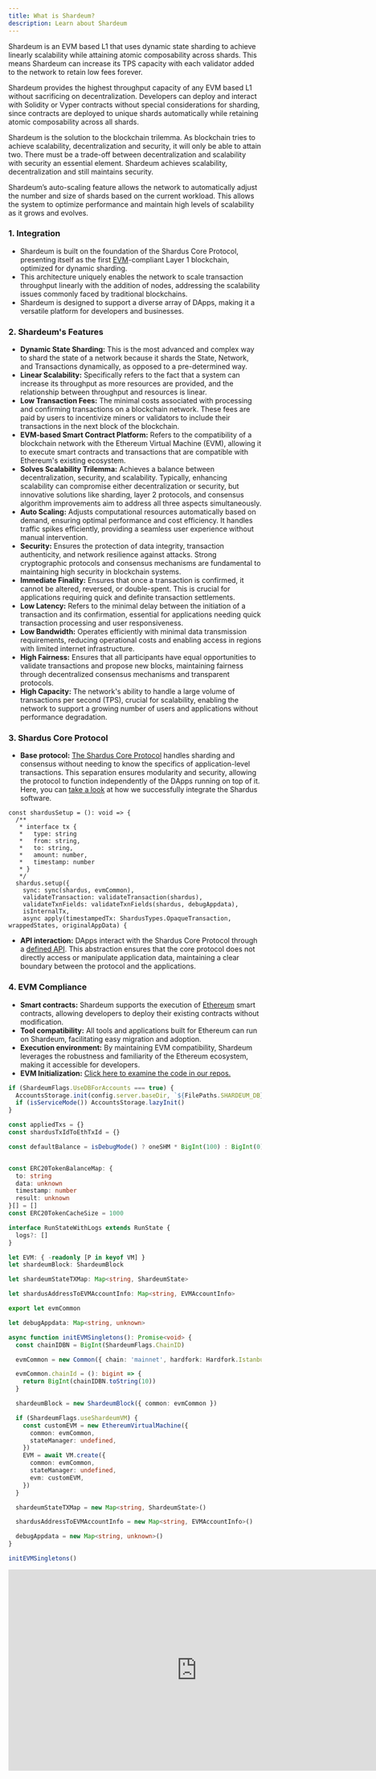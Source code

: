 ```yaml
---
title: What is Shardeum?
description: Learn about Shardeum
---
```


Shardeum is an EVM based L1 that uses dynamic state sharding to achieve linearly scalability while attaining atomic composability across shards. This means Shardeum can increase its TPS capacity with each validator added to the network to retain low fees forever.

Shardeum provides the highest throughput capacity of any EVM based L1 without sacrificing on decentralization. Developers can deploy and interact with Solidity or Vyper contracts without special considerations for sharding, since contracts are deployed to unique shards automatically while retaining atomic composability across all shards.

Shardeum is the solution to the blockchain trilemma. As blockchain tries to achieve scalability, decentralization and security, it will only be able to attain two. There must be a trade-off between decentralization and scalability with security an essential element. Shardeum achieves scalability, decentralization and still maintains security.

Shardeum’s auto-scaling feature allows the network to automatically adjust the number and size of shards based on the current workload. This allows the system to optimize performance and maintain high levels of scalability as it grows and evolves.


### 1. Integration

* Shardeum is built on the foundation of the Shardus Core Protocol, presenting itself as the first [EVM](https://ethereum.org/en/developers/docs/evm/)-compliant Layer 1 blockchain, optimized for dynamic sharding.
* This architecture uniquely enables the network to scale transaction throughput linearly with the addition of nodes, addressing the scalability issues commonly faced by traditional blockchains.
* Shardeum is designed to support a diverse array of DApps, making it a versatile platform for developers and businesses.

### 2. Shardeum's Features

* **Dynamic State Sharding:** This is the most advanced and complex way to shard the state of a network because it shards the State, Network, and Transactions dynamically, as opposed to a pre-determined way.
* **Linear Scalability:** Specifically refers to the fact that a system can increase its throughput as more resources are provided, and the relationship between throughput and resources is linear.
* **Low Transaction Fees:** The minimal costs associated with processing and confirming transactions on a blockchain network. These fees are paid by users to incentivize miners or validators to include their transactions in the next block of the blockchain.
* **EVM-based Smart Contract Platform:** Refers to the compatibility of a blockchain network with the Ethereum Virtual Machine (EVM), allowing it to execute smart contracts and transactions that are compatible with Ethereum's existing ecosystem.
* **Solves Scalability Trilemma:** Achieves a balance between decentralization, security, and scalability. Typically, enhancing scalability can compromise either decentralization or security, but innovative solutions like sharding, layer 2 protocols, and consensus algorithm improvements aim to address all three aspects simultaneously.
* **Auto Scaling:** Adjusts computational resources automatically based on demand, ensuring optimal performance and cost efficiency. It handles traffic spikes efficiently, providing a seamless user experience without manual intervention.
* **Security:** Ensures the protection of data integrity, transaction authenticity, and network resilience against attacks. Strong cryptographic protocols and consensus mechanisms are fundamental to maintaining high security in blockchain systems.
* **Immediate Finality:** Ensures that once a transaction is confirmed, it cannot be altered, reversed, or double-spent. This is crucial for applications requiring quick and definite transaction settlements.
* **Low Latency:** Refers to the minimal delay between the initiation of a transaction and its confirmation, essential for applications needing quick transaction processing and user responsiveness.
* **Low Bandwidth:** Operates efficiently with minimal data transmission requirements, reducing operational costs and enabling access in regions with limited internet infrastructure.
* **High Fairness:** Ensures that all participants have equal opportunities to validate transactions and propose new blocks, maintaining fairness through decentralized consensus mechanisms and transparent protocols.
* **High Capacity:** The network's ability to handle a large volume of transactions per second (TPS), crucial for scalability, enabling the network to support a growing number of users and applications without performance degradation.

### **3. Shardus Core Protocol**
* **Base protocol:** [The Shardus Core Protocol](https://shardus.com/) handles sharding and consensus without needing to know the specifics of application-level transactions. This separation ensures modularity and security, allowing the protocol to function independently of the DApps running on top of it. 
  Here, you can [take a look](https://github.com/shardeum/shardeum/blob/cd230c50859d28d17b3d013fee52923ba6c495aa/src/index.ts#L3354-L7347) at how we successfully integrate the Shardus software.

```
const shardusSetup = (): void => {
  /**
   * interface tx {
   *   type: string
   *   from: string,
   *   to: string,
   *   amount: number,
   *   timestamp: number
   * }
   */
  shardus.setup({
    sync: sync(shardus, evmCommon),
    validateTransaction: validateTransaction(shardus),
    validateTxnFields: validateTxnFields(shardus, debugAppdata),
    isInternalTx,
    async apply(timestampedTx: ShardusTypes.OpaqueTransaction, wrappedStates, originalAppData) {
```


* **API interaction:** DApps interact with the Shardus Core Protocol through a [defined API](../protocol/apis-and-interfaces.md). This abstraction ensures that the core protocol does not directly access or manipulate application data, maintaining a clear boundary between the protocol and the applications.


### **4. EVM Compliance**


* **Smart contracts:** Shardeum supports the execution of [Ethereum](https://ethereum.org/en/developers/docs/) smart contracts, allowing developers to deploy their existing contracts without modification.&#x20;
* **Tool compatibility:** All tools and applications built for Ethereum can run on Shardeum, facilitating easy migration and adoption.
* **Execution environment:** By maintaining EVM compatibility, Shardeum leverages the robustness and familiarity of the Ethereum ecosystem, making it accessible for developers.
* **EVM Initialization:** [Click here to examine the code in our repos.](https://github.com/shardeum/shardeum/blob/cd230c50859d28d17b3d013fee52923ba6c495aa/src/index.ts#L405-L512)

```typescript
if (ShardeumFlags.UseDBForAccounts === true) {
  AccountsStorage.init(config.server.baseDir, `${FilePaths.SHARDEUM_DB}`)
  if (isServiceMode()) AccountsStorage.lazyInit()
}

const appliedTxs = {} 
const shardusTxIdToEthTxId = {}

const defaultBalance = isDebugMode() ? oneSHM * BigInt(100) : BigInt(0)


const ERC20TokenBalanceMap: {
  to: string
  data: unknown
  timestamp: number
  result: unknown
}[] = []
const ERC20TokenCacheSize = 1000

interface RunStateWithLogs extends RunState {
  logs?: []
}

let EVM: { -readonly [P in keyof VM] }
let shardeumBlock: ShardeumBlock

let shardeumStateTXMap: Map<string, ShardeumState>

let shardusAddressToEVMAccountInfo: Map<string, EVMAccountInfo>

export let evmCommon

let debugAppdata: Map<string, unknown>

async function initEVMSingletons(): Promise<void> {
  const chainIDBN = BigInt(ShardeumFlags.ChainID)

  evmCommon = new Common({ chain: 'mainnet', hardfork: Hardfork.Istanbul, eips: [3855] })

  evmCommon.chainId = (): bigint => {
    return BigInt(chainIDBN.toString(10))
  }

  shardeumBlock = new ShardeumBlock({ common: evmCommon })

  if (ShardeumFlags.useShardeumVM) {
    const customEVM = new EthereumVirtualMachine({
      common: evmCommon,
      stateManager: undefined,
    })
    EVM = await VM.create({
      common: evmCommon,
      stateManager: undefined,
      evm: customEVM,
    })
  }

  shardeumStateTXMap = new Map<string, ShardeumState>()

  shardusAddressToEVMAccountInfo = new Map<string, EVMAccountInfo>()

  debugAppdata = new Map<string, unknown>()
}

initEVMSingletons()
```



<iframe width="750" height="400" src="https://www.youtube.com/embed/97yFJYDF9x8" title="YouTube video player" frameborder="0" allow="accelerometer; autoplay; clipboard-write; encrypted-media; gyroscope; picture-in-picture; web-share" allowfullscreen id='svideo'></iframe>